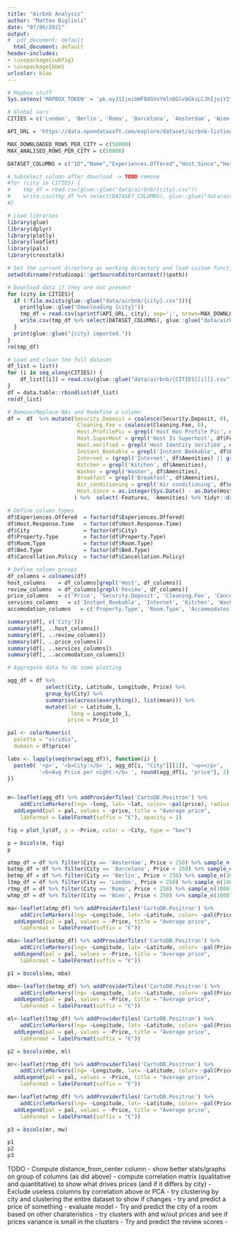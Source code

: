 ```yaml
---
title: "Airbnb Analysis"
author: "Matteo Biglioli"
date: "07/06/2021"
output:
#  pdf_document: default
  html_document: default
header-includes:
- \usepackage{subfig}
- \usepackage{bbm}
urlcolor: blue
---
```


```r
# Mapbox stuff
Sys.setenv('MAPBOX_TOKEN' = 'pk.eyJ1IjoibWF0dGVvYmlnbGlvbGkiLCJhIjoiY2txcGN0cmJ5MDBqdTJvazV6cXdiM2ZqOSJ9.Bd6Gd05464fMSOpqCB-uTw')

# Global vars
CITIES = c('London', 'Berlin', 'Roma', 'Barcelona', 'Amsterdam', 'Wien')

API_URL = 'https://data.opendatasoft.com/explore/dataset/airbnb-listings@public/download/?format=csv&disjunctive.host_verifications=true&disjunctive.amenities=true&disjunctive.features=true&refine.city=%s&timezone=Europe/Berlin&lang=en&use_labels_for_header=true&csv_separator=%%3B'

MAX_DOWNLOADED_ROWS_PER_CITY = c(50000)
MAX_ANALISED_ROWS_PER_CITY = c(50000)

DATASET_COLUMNS = c("ID","Name","Experiences.Offered","Host.Since","Host.Response.Time","Host.Response.Rate","City","Latitude","Longitude","Property.Type","Room.Type","Accommodates","Bathrooms","Bedrooms","Beds","Bed.Type","Amenities","Price","Security.Deposit","Cleaning.Fee","Minimum.Nights","Number.of.Reviews","Review.Scores.Rating","Review.Scores.Accuracy","Review.Scores.Cleanliness","Review.Scores.Checkin","Review.Scores.Communication","Review.Scores.Location","Review.Scores.Value","Cancellation.Policy","Features")
```

```r
# Subselect column after download -> TODO remove
#for (city in CITIES) {
#    tmp_df = read.csv(glue::glue("data/airbnb/{city}.csv"))
#    write.csv(tmp_df %>% select(DATASET_COLUMNS), glue::glue("data/airbnb/{city}.csv"), row.names=FALSE)
#}
```

```r
# Load libraries
library(glue)
library(dplyr)
library(plotly)
library(leaflet)
library(pals)
library(crosstalk)

# Set the current directory as working directory and load custom functions.
setwd(dirname(rstudioapi::getSourceEditorContext()$path))
```

```r

# Download data if they are not present
for (city in CITIES){
  if (!file.exists(glue::glue("data/airbnb/{city}.csv"))){
    print(glue::glue("Downloading {city}"))
    tmp_df = read.csv(sprintf(API_URL, city), sep=';', nrows=MAX_DOWNLOADED_ROWS_PER_CITY)
    write.csv(tmp_df %>% select(DATASET_COLUMNS), glue::glue("data/airbnb/{city}.csv"), row.names=FALSE)
  }
  print(glue::glue("{city} imported."))
}
rm(tmp_df)
```

```r

# Load and clean the full dataset
df_list = list()
for (i in seq_along(CITIES)) {
    df_list[[i]] = read.csv(glue::glue("data/airbnb/{CITIES[[i]]}.csv"), nrows=MAX_ANALISED_ROWS_PER_CITY)
}
df = data.table::rbindlist(df_list)
rm(df_list)

# Remove/Replace NAs and Redefine a column
df =  df  %>% mutate(Security.Deposit = coalesce(Security.Deposit, 0),
                      Cleaning.Fee = coalesce(Cleaning.Fee, 0),
                      Host.ProfilePic = grepl('Host Has Profile Pic', df$Features),
                      Host.SuperHost = grepl('Host Is Superhost', df$Features),
                      Host.verified = grepl('Host Identity Verified', df$Features),
                      Instant_Bookable = grepl('Instant Bookable', df$Features),
                      Internet = (grepl('Internet', df$Amenities) || grepl('Wireless Internet', df$Amenities)),
                      Kitchen = grepl('Kitchen', df$Amenities),
                      Washer = grepl('Washer', df$Amenities),
                      Breakfast = grepl('Breakfast', df$Amenities),
                      Air_conditioning = grepl('Air conditioning', df$Amenities),
                      Host.Since = as.integer(Sys.Date() - as.Date(Host.Since, format = "%Y-%m-%d"))
                     ) %>%  select(-Features, -Amenities) %>% tidyr::drop_na() 

# Define column types
df$Experiences.Offered  = factor(df$Experiences.Offered)
df$Host.Response.Time   = factor(df$Host.Response.Time)
df$City                 = factor(df$City)
df$Property.Type        = factor(df$Property.Type)
df$Room.Type            = factor(df$Room.Type)
df$Bed.Type             = factor(df$Bed.Type)
df$Cancellation.Policy  = factor(df$Cancellation.Policy)
```

```r
# Define column groups
df_columns = colnames(df)
host_columns    = df_columns[grepl('Host', df_columns)]
review_columns  = df_columns[grepl('Review', df_columns)]
price_columns   = c('Price', 'Security.Deposit', 'Cleaning.Fee', 'Cancellation.Policy')
services_columns   = c('Instant_Bookable', 'Internet', 'Kitchen', 'Washer', 'Breakfast', 'Air_conditioning', 'Experiences.Offered')
accomodation_columns   = c('Property.Type', 'Room.Type', 'Accommodates', 'Bathrooms', 'Bedrooms', 'Beds', 'Bed.Type', 'Minimum.Nights')

```
```r
summary(df[, c('City')])
summary(df[, ..host_columns])
summary(df[, ..review_columns])
summary(df[, ..price_columns])
summary(df[, ..services_columns])
summary(df[, ..accomodation_columns])

```
```r
# Aggregate data to do some plotting

agg_df = df %>% 
            select(City, Latitude, Longitude, Price) %>%
            group_by(City) %>%
            summarise(across(everything(), list(mean))) %>%
            mutate(lat = Latitude_1,
                    long = Longitude_1,
                   price = Price_1)
```

```r

pal <- colorNumeric(
  palette = "viridis",
  domain = df$price)

labs <- lapply(seq(nrow(agg_df)), function(i) {
  paste0( '<p>', '<b>City:</b> ', agg_df[i, "City"][[1]], '<p></p>', 
          '<b>Avg Price per night:</b> ', round(agg_df[i, "price"], 2), '</p>' ) 
})


m<-leaflet(agg_df) %>% addProviderTiles('CartoDB.Positron') %>% 
    addCircleMarkers(lng= ~long, lat= ~lat, color= ~pal(price), radius = ~price/5, label = lapply(labs, htmltools::HTML)) %>%
  addLegend(pal = pal, values = ~price, title = "Average price",
    labFormat = labelFormat(suffix = "€"), opacity = 1)

fig = plot_ly(df, y = ~Price, color = ~City, type = "box")

p = bscols(m, fig)
p

```
```r

atmp_df = df %>% filter(City == 'Amsterdam', Price < 250) %>% sample_n(1000)
batmp_df = df %>% filter(City == 'Barcelona', Price < 250) %>% sample_n(1000)
betmp_df = df %>% filter(City == 'Berlin', Price < 250) %>% sample_n(1000)
ltmp_df = df %>% filter(City == 'London', Price < 250) %>% sample_n(1000)
rtmp_df = df %>% filter(City == 'Roma', Price < 250) %>% sample_n(1000)
wtmp_df = df %>% filter(City == 'Wien', Price < 250) %>% sample_n(1000)

ma<-leaflet(atmp_df) %>% addProviderTiles('CartoDB.Positron') %>% 
    addCircleMarkers(lng= ~Longitude, lat= ~Latitude, color= ~pal(Price), radius=1, label=~Price) %>%
  addLegend(pal = pal, values = ~Price, title = "Average price",
    labFormat = labelFormat(suffix = "€"))

mba<-leaflet(batmp_df) %>% addProviderTiles('CartoDB.Positron') %>% 
    addCircleMarkers(lng= ~Longitude, lat= ~Latitude, color= ~pal(Price), radius=1, label=~Price) %>%
  addLegend(pal = pal, values = ~Price, title = "Average price",
    labFormat = labelFormat(suffix = "€"))

p1 = bscols(ma, mba)

mbe<-leaflet(betmp_df) %>% addProviderTiles('CartoDB.Positron') %>% 
    addCircleMarkers(lng= ~Longitude, lat= ~Latitude, color= ~pal(Price), radius=1, label=~Price) %>%
  addLegend(pal = pal, values = ~Price, title = "Average price",
    labFormat = labelFormat(suffix = "€"))

ml<-leaflet(ltmp_df) %>% addProviderTiles('CartoDB.Positron') %>% 
    addCircleMarkers(lng= ~Longitude, lat= ~Latitude, color= ~pal(Price), radius=1, label=~Price) %>%
  addLegend(pal = pal, values = ~Price, title = "Average price",
    labFormat = labelFormat(suffix = "€"))

p2 = bscols(mbe, ml)

mr<-leaflet(rtmp_df) %>% addProviderTiles('CartoDB.Positron') %>% 
    addCircleMarkers(lng= ~Longitude, lat= ~Latitude, color= ~pal(Price), radius=1, label=~Price) %>%
  addLegend(pal = pal, values = ~Price, title = "Average price",
    labFormat = labelFormat(suffix = "€"))

mw<-leaflet(wtmp_df) %>% addProviderTiles('CartoDB.Positron') %>% 
    addCircleMarkers(lng= ~Longitude, lat= ~Latitude, color= ~pal(Price), radius=1, label=~Price) %>%
  addLegend(pal = pal, values = ~Price, title = "Average price",
    labFormat = labelFormat(suffix = "€"))

p3 = bscols(mr, mw)

p1
p2
p3

```
TODO
- Compute distance_from_center column
- show better stats/graphs on group of columns (as did above)
- compute correlation matrix (qualitative and quantitative) to show what drives prices (and if it differs by city)
- Exclude useless columns by correlation above or PCA
- try clustering by city and clustering the entire dataset to show if changes
- try and predict a price of something
- evaluate model
- Try and predict the city of a room based on other charateristics
- try clusters with and w/out prices and see if prices variance is small in the clusters
- Try and predict the review scores
- 

